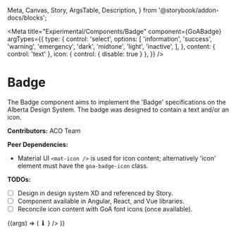 
  Meta,
  Canvas,
  Story,
  ArgsTable,
  Description,
} from '@storybook/addon-docs/blocks';

<Meta
  title="Experimental/Components/Badge"
  component={GoABadge}
  argTypes={{
    type: {
      control: 'select',
      options: [
        'information',
        'success',
        'warning',
        'emergency',
        'dark',
        'midtone',
        'light',
        'inactive',
      ],
    },
    content: { control: 'text' },
    icon: { control: { disable: true } },
  }}
/>

# Badge

The Badge component aims to implement the 'Badge' specifications on the Alberta Design System.
The badge was designed to contain a text and/or an icon.

**Contributors:** ACO Team

**Peer Dependencies:**

- Material UI `<mat-icon />` is used for icon content; alternatively 'icon' element
  must have the `goa-badge-icon` class.

**TODOs:**

- [ ] Design in design system XD and referenced by Story.
- [ ] Component available in Angular, React, and Vue libraries.
- [ ] Reconcile icon content with GoA font icons (once available).

<Canvas>
  <Story
    name="Badge"
    height={100}
    args={{
      type: 'information',
      content: 'Text content',
    }}
    parameters={{
      design: {},
    }}
  >
    {(args) => (
      <GoABadge
        type={args.type}
        content={args.content}
        icon={
          <i className="goa-badge-icon">
            <svg
              width="12px"
              height="12px"
              xmlns="http://www.w3.org/2000/svg"
              viewBox="0 0 128 128"
            >
              <defs>
                <style>{'.cls-1{ fill:currentColor; }'}</style>
              </defs>
              <path
                className="cls-1"
                d="M59.25625,2.65407A14.62972,14.62972,0,1,1,44.62653,17.28379,14.619,14.619,0,0,1,59.25625,2.65407Z"
              />
              <path
                className="cls-1"
                d="M49.67716,45.027a8.69756,8.69756,0,0,0-7.178,8.56486h0a8.69454,8.69454,0,0,0,8.6967,8.6967h.86206v48.17411H47.40528a7.44163,7.44163,0,0,0-7.44163,7.44163h0a7.44163,7.44163,0,0,0,7.44163,7.44163H80.59472a7.44163,7.44163,0,0,0,7.44163-7.44163h0a7.44163,7.44163,0,0,0-7.44163-7.44163h-4.6019V48.96654a7.50925,7.50925,0,0,0-8.96765-7.3663C59.51679,43.0868,49.97494,44.97466,49.67716,45.027Z"
              />
            </svg>
          </i>
        }
      />
    )}
  </Story>
</Canvas>
